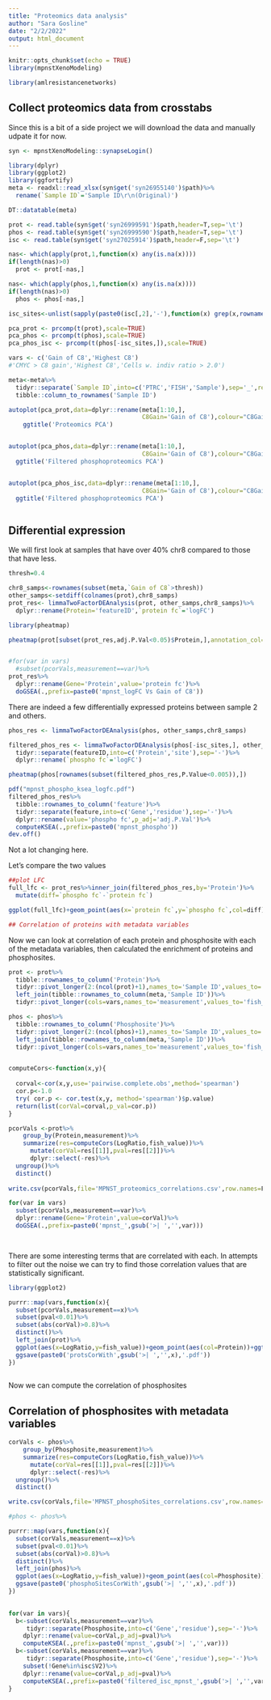 ```yaml
---
title: "Proteomics data analysis"
author: "Sara Gosline"
date: "2/2/2022"
output: html_document
---
```


```r
knitr::opts_chunk$set(echo = TRUE)
library(mpnstXenoModeling)

library(amlresistancenetworks)

```

## Collect proteomics data from crosstabs

Since this is a bit of a side project we will download the data and manually udpate it for now. 

```r

syn <- mpnstXenoModeling::synapseLogin()

library(dplyr)
library(ggplot2)
library(ggfortify)
meta <- readxl::read_xlsx(syn$get('syn26955140')$path)%>%
  rename(`Sample ID`='Sample ID\r\n(Original)')

DT::datatable(meta)

prot <- read.table(syn$get('syn26999591')$path,header=T,sep='\t')
phos <- read.table(syn$get('syn26999590')$path,header=T,sep='\t')
isc <- read.table(syn$get('syn27025914')$path,header=F,sep='\t')

nas<- which(apply(prot,1,function(x) any(is.na(x))))
if(length(nas)>0)
  prot <- prot[-nas,]

nas<- which(apply(phos,1,function(x) any(is.na(x))))
if(length(nas)>0)
  phos <- phos[-nas,]

isc_sites<-unlist(sapply(paste0(isc[,2],'-'),function(x) grep(x,rownames(phos))))

pca_prot <- prcomp(t(prot),scale=TRUE)
pca_phos <- prcomp(t(phos),scale=TRUE)
pca_phos_isc <- prcomp(t(phos[-isc_sites,]),scale=TRUE)

vars <- c('Gain of C8','Highest C8')
#'CMYC > C8 gain','Highest C8','Cells w. indiv ratio > 2.0')

meta<-meta%>%
  tidyr::separate(`Sample ID`,into=c('PTRC','FISH','Sample'),sep='_',remove=FALSE)%>%
  tibble::column_to_rownames('Sample ID')

autoplot(pca_prot,data=dplyr::rename(meta[1:10,],
                                     C8Gain='Gain of C8'),colour="C8Gain",shape='Sample')+
    ggtitle('Proteomics PCA')


autoplot(pca_phos,data=dplyr::rename(meta[1:10,],
                                     C8Gain='Gain of C8'),colour="C8Gain",shape='Sample')+
  ggtitle('Filtered phosphoproteomics PCA')


autoplot(pca_phos_isc,data=dplyr::rename(meta[1:10,],
                                     C8Gain='Gain of C8'),colour="C8Gain",shape='Sample')+
  ggtitle('Filtered phosphoproteomics PCA')



```

## Differential expression

We will first look at samples that have over 40% chr8 compared to those that have less. 

```r
thresh=0.4

chr8_samps<-rownames(subset(meta,`Gain of C8`>thresh))
other_samps<-setdiff(colnames(prot),chr8_samps)
prot_res<- limmaTwoFactorDEAnalysis(prot, other_samps,chr8_samps)%>%
  dplyr::rename(Protein='featureID',`protein fc`='logFC')

library(pheatmap)

pheatmap(prot[subset(prot_res,adj.P.Val<0.05)$Protein,],annotation_col=meta[,c('Sample','Gain of C8')])


#for(var in vars)
  #subset(pcorVals,measurement==var)%>%
prot_res%>%
  dplyr::rename(Gene='Protein',value='protein fc')%>%
  doGSEA(.,prefix=paste0('mpnst_logFC Vs Gain of C8'))


```
There are indeed a few differentially expressed proteins between sample 2 and others.

```r

phos_res <- limmaTwoFactorDEAnalysis(phos, other_samps,chr8_samps)

filtered_phos_res <- limmaTwoFactorDEAnalysis(phos[-isc_sites,], other_samps,chr8_samps)%>%
  tidyr::separate(featureID,into=c('Protein','site'),sep='-')%>%
  dplyr::rename(`phospho fc`='logFC')

pheatmap(phos[rownames(subset(filtered_phos_res,P.Value<0.005)),])

pdf("mpnst_phospho_ksea_logfc.pdf")
filtered_phos_res%>%
  tibble::rownames_to_column('feature')%>%
  tidyr::separate(feature,into=c('Gene','residue'),sep='-')%>%
  dplyr::rename(value='phospho fc',p_adj='adj.P.Val')%>%
  computeKSEA(.,prefix=paste0('mpnst_phospho'))
dev.off()


```
Not a lot changing here.

Let's compare the two values

```r

##plot LFC
full_lfc <- prot_res%>%inner_join(filtered_phos_res,by='Protein')%>%
  mutate(diff=`phospho fc`-`protein fc`)

ggplot(full_lfc)+geom_point(aes(x=`protein fc`,y=`phospho fc`,col=diff))

## Correlation of proteins with metadata variables
```
Now we can look at correlation of each protein and phosphosite with each of the metadata variables, then calculated the enrichment of proteins and phosphosites. 

```r
prot <- prot%>%
  tibble::rownames_to_column('Protein')%>%
  tidyr::pivot_longer(2:(ncol(prot)+1),names_to='Sample ID',values_to='LogRatio')%>%
  left_join(tibble::rownames_to_column(meta,'Sample ID'))%>%
  tidyr::pivot_longer(cols=vars,names_to='measurement',values_to='fish_value')

phos <- phos%>%
  tibble::rownames_to_column('Phosphosite')%>%
  tidyr::pivot_longer(2:(ncol(phos)+1),names_to='Sample ID',values_to='LogRatio')%>%
  left_join(tibble::rownames_to_column(meta,'Sample ID'))%>%
  tidyr::pivot_longer(cols=vars,names_to='measurement',values_to='fish_value')


computeCors<-function(x,y){
  
  corval<-cor(x,y,use='pairwise.complete.obs',method='spearman')
  cor.p<-1.0
  try( cor.p <- cor.test(x,y, method='spearman')$p.value)
  return(list(corVal=corval,p_val=cor.p))
}

pcorVals <-prot%>%
    group_by(Protein,measurement)%>%
    summarize(res=computeCors(LogRatio,fish_value))%>%
      mutate(corVal=res[[1]],pval=res[[2]])%>%
      dplyr::select(-res)%>%
  ungroup()%>%
  distinct()
  
write.csv(pcorVals,file='MPNST_proteomics_correlations.csv',row.names=F)

for(var in vars)
  subset(pcorVals,measurement==var)%>%
  dplyr::rename(Gene='Protein',value=corVal)%>%
  doGSEA(.,prefix=paste0('mpnst_',gsub('>| ','',var)))

    
```

There are some interesting terms that are correlated with each. In attempts to filter out the noise we can try to find those correlation values that are statistically significant.

```r
library(ggplot2)

purrr::map(vars,function(x){
  subset(pcorVals,measurement==x)%>%
  subset(pval<0.01)%>%
  subset(abs(corVal)>0.8)%>%
  distinct()%>%
  left_join(prot)%>%
  ggplot(aes(x=LogRatio,y=fish_value))+geom_point(aes(col=Protein))+ggtitle(paste("Proteins correlated with",x))
  ggsave(paste0('protsCorWith',gsub('>| ','',x),'.pdf'))
})
  


```
Now we can compute the correlation of phosphosites

## Correlation of phosphosites with metadata variables

```r


corVals <- phos%>%
    group_by(Phosphosite,measurement)%>%
    summarize(res=computeCors(LogRatio,fish_value))%>%
      mutate(corVal=res[[1]],pval=res[[2]])%>%
      dplyr::select(-res)%>%
  ungroup()%>%
  distinct()

write.csv(corVals,file='MPNST_phosphoSites_correlations.csv',row.names=F)

#phos <- phos%>%

purrr::map(vars,function(x){
  subset(corVals,measurement==x)%>%
  subset(pval<0.01)%>%
  subset(abs(corVal)>0.8)%>%
  distinct()%>%
  left_join(phos)%>%
  ggplot(aes(x=LogRatio,y=fish_value))+geom_point(aes(col=Phosphosite))+ggtitle(paste("Phosphosites correlated with",x))
  ggsave(paste0('phosphoSitesCorWith',gsub('>| ','',x),'.pdf'))
})
  

for(var in vars){
  b<-subset(corVals,measurement==var)%>%
     tidyr::separate(Phosphosite,into=c('Gene','residue'),sep='-')%>%
    dplyr::rename(value=corVal,p_adj=pval)%>%
    computeKSEA(.,prefix=paste0('mpnst_',gsub('>| ','',var)))
  b<-subset(corVals,measurement==var)%>%
     tidyr::separate(Phosphosite,into=c('Gene','residue'),sep='-')%>%
    subset(!Gene%in%isc$V2)%>%
    dplyr::rename(value=corVal,p_adj=pval)%>%
    computeKSEA(.,prefix=paste0('filtered_isc_mpnst_',gsub('>| ','',var)))
}    
```

